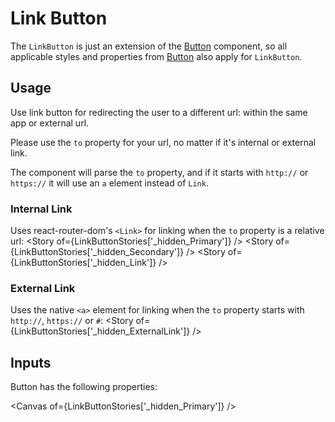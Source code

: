

<Meta of={LinkButtonStories} name="Overview" />

# Link Button
The `LinkButton` is just an extension of the [Button](?path=/docs/components-button--overview) component, so all applicable styles and properties from [Button](?path=/docs/components-button--overview) also apply for `LinkButton`.


## Usage
Use link button for redirecting the user to a different url: within the same app or external url.

Please use the `to` property for your url, no matter if it's internal or external link.

The component will parse the `to` property, and if it starts with `http://` or `https://` it will use an `a` element instead of `Link`.

### Internal Link
Uses react-router-dom's `<Link>` for linking when the `to` property is a relative url:
<Canvas>
    <Story of={LinkButtonStories['_hidden_Primary']} />
    <Story of={LinkButtonStories['_hidden_Secondary']} />
    <Story of={LinkButtonStories['_hidden_Link']} />
</Canvas>

### External Link
Uses the native `<a>` element for linking when the `to` property starts with `http://`, `https://` or `#`:
<Canvas>
    <Story of={LinkButtonStories['_hidden_ExternalLink']} />
</Canvas>

## Inputs

Button has the following properties:

<Canvas of={LinkButtonStories['_hidden_Primary']} />
<Controls />
